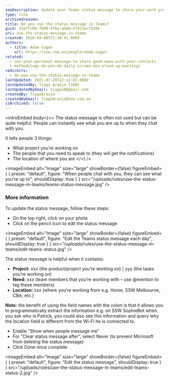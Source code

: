 ```yaml
---
seoDescription: Update your Teams status message to share your work projects, needed team members, and location for instant visibility.
type: rule
archivedreason:
title: Do you use the status message in Teams?
guid: 31ef7c89-7b99-4fbe-ab88-57421ec7520e
uri: use-the-status-message-in-teams
created: 2020-04-08T21:58:41.000Z
authors:
  - title: Adam Cogan
    url: https://ssw.com.au/people/adam-cogan
related:
  - use-your-personal-message-to-share-good-news-with-your-contacts
  - methodology-do-you-do-daily-scrums-aka-stand-up-meetings
redirects:
  - do-you-use-the-status-message-in-teams
lastUpdated: 2021-07-28T22:12:01.000Z
lastUpdatedBy: Tiago Araújo [SSW]
lastUpdatedByEmail: tiagov8@gmail.com
createdBy: TiagoAraujo
createdByEmail: TiagoAraujo@ssw.com.au
isArchived: false
---
```


<introEmbed
  body={<>
The status message is often not used but can be quite helpful. People can instantly see what you are up to when they chat with you.

It tells people 3 things:

- What project you’re working on
- The people that you need to speak to (they will get the notifications)
- The location of where you are
  </>}
/>

<imageEmbed
  alt="Image"
  size="large"
  showBorder={false}
  figureEmbed={ {
    preset: "default",
    figure: "When people chat with you, they can see what you’re up to",
    shouldDisplay: true
  } }
  src="/uploads/rules/use-the-status-message-in-teams/teams-status-message.jpg"
/>


### More information

To update the status message, follow these steps:

- On the top right, click on your photo
- Click on the pencil icon to edit the status message


<imageEmbed
  alt="Image"
  size="large"
  showBorder={false}
  figureEmbed={ {
    preset: "default",
    figure: "Edit the Teams status message each day",
    shouldDisplay: true
  } }
  src="/uploads/rules/use-the-status-message-in-teams/edit-teams-status.jpg"
/>


The status message is helpful when it contains:

- **Project:** xxx (the product/project you’re working on) | yyy (the tasks you’re working on)
- **Need:** xxx (team members that you’re working with – use @mention to tag these members)
- **Location:** xxx (where you’re working from e.g. Home, SSW Melbourne, CBA, etc.)

**Note:** the benefit of using the field names with the colon is that it allows you to programmatically extract the information e.g. on SSW SophieBot when you ask who is Patrick, you could also see this information and query why the location field is different from the Wi-Fi he is connected to.

- Enable “Show when people message me”
- For “Clear status message after”, select Never (to prevent Microsoft from deleting the status message)
- Click Done once complete


<imageEmbed
  alt="Image"
  size="large"
  showBorder={false}
  figureEmbed={ {
    preset: "default",
    figure: "Edit the status message",
    shouldDisplay: true
  } }
  src="/uploads/rules/use-the-status-message-in-teams/edit-teams-status-2.jpg"
/>
